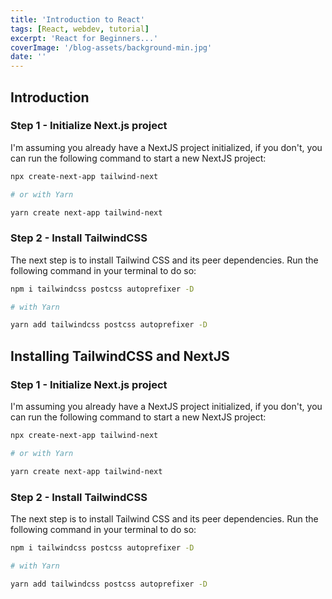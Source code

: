 ```yaml
---
title: 'Introduction to React'
tags: [React, webdev, tutorial]
excerpt: 'React for Beginners...'
coverImage: '/blog-assets/background-min.jpg'
date: ''
---
```


## Introduction

### Step 1 - Initialize Next.js project

I'm assuming you already have a NextJS project initialized, if you don't, you can run the following command to start a new NextJS project:

```bash
npx create-next-app tailwind-next

# or with Yarn

yarn create next-app tailwind-next
```

### Step 2 - Install TailwindCSS

The next step is to install Tailwind CSS and its peer dependencies. Run the following command in your terminal to do so:

```bash
npm i tailwindcss postcss autoprefixer -D

# with Yarn

yarn add tailwindcss postcss autoprefixer -D

```

## Installing TailwindCSS and NextJS

### Step 1 - Initialize Next.js project

I'm assuming you already have a NextJS project initialized, if you don't, you can run the following command to start a new NextJS project:

```bash
npx create-next-app tailwind-next

# or with Yarn

yarn create next-app tailwind-next
```

### Step 2 - Install TailwindCSS

The next step is to install Tailwind CSS and its peer dependencies. Run the following command in your terminal to do so:

```bash
npm i tailwindcss postcss autoprefixer -D

# with Yarn

yarn add tailwindcss postcss autoprefixer -D

```
